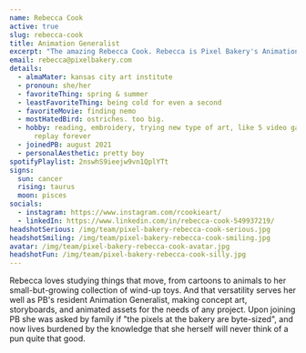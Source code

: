 ```yaml
---
name: Rebecca Cook
active: true
slug: rebecca-cook
title: Animation Generalist
excerpt: "The amazing Rebecca Cook. Rebecca is Pixel Bakery's Animation Generalist Pretty Boy. She loves spring and summer, but absolutely hates being cold."
email: rebecca@pixelbakery.com
details:
  - almaMater: kansas city art institute
  - pronoun: she/her
  - favoriteThing: spring & summer
  - leastFavoriteThing: being cold for even a second
  - favoriteMovie: finding nemo
  - mostHatedBird: ostriches. too big.
  - hobby: reading, embroidery, trying new type of art, like 5 video games she'll
      replay forever
  - joinedPB: august 2021
  - personalAesthetic: pretty boy
spotifyPlaylist: 2nswhS9ieejw9vn1QplYTt
signs:
  sun: cancer
  rising: taurus
  moon: pisces
socials:
  - instagram: https://www.instagram.com/rcookieart/
  - linkedIn: https://www.linkedin.com/in/rebecca-cook-549937219/
headshotSerious: /img/team/pixel-bakery-rebecca-cook-serious.jpg
headshotSmiling: /img/team/pixel-bakery-rebecca-cook-smiling.jpg
avatar: /img/team/pixel-bakery-rebecca-cook-avatar.jpg
headshotFun: /img/team/pixel-bakery-rebecca-cook-silly.jpg
---
```


Rebecca loves studying things that move, from cartoons to animals to her small-but-growing collection of wind-up toys. And that versatility serves her well as PB's resident Animation Generalist, making concept art, storyboards, and animated assets for the needs of any project. Upon joining PB she was asked by family if "the pixels at the bakery are byte-sized", and now lives burdened by the knowledge that she herself will never think of a pun quite that good.

